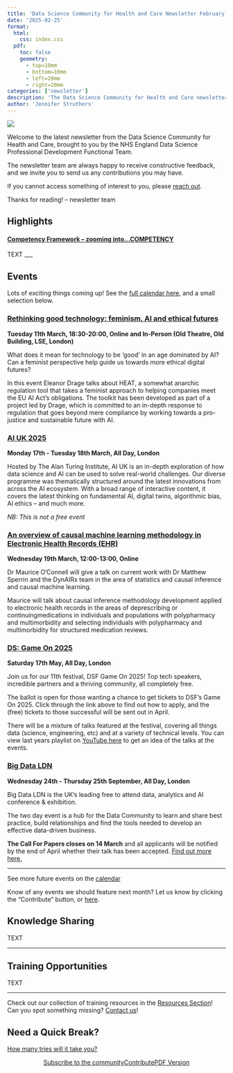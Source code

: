 ```yaml
---
title: 'Data Science Community for Health and Care Newsletter February 2025'
date: '2025-02-25'
format:
  html:
    css: index.css
  pdf:
    toc: false
    geometry: 
      - top=10mm
      - bottom=10mm
      - left=20mm
      - right=20mm
categories: ['newsletter']
description: 'The Data Science Community for Health and Care newsletter for February 2025'
author: 'Jennifer Struthers'
---
```


![](../../images/banner_feb.png)

Welcome to the latest newsletter from the Data Science Community for Health and Care, brought to you by the NHS England Data Science Professional Development Functional Team. 

The newsletter team are always happy to receive constructive feedback, and we invite you to send us any contributions you may have. 

If you cannot access something of interest to you, please [reach out](https://github.com/nhsengland/datascience-pd-newsletter/issues/new){target="_blank"}. 

Thanks for reading! – newsletter team 

<div class="section-heading">
# Highlights
</div>

#### <u>**Competency Framework** – zooming into...COMPETENCY</u> 

TEXT
___


<div class="section-heading">
# Events
</div>
Lots of exciting things coming up! See the [full calendar here](https://future.nhs.uk/DataAnalytics/view?objectID=861745){target="_blank"}, and a small selection below.



### [Rethinking good technology: feminism, AI and ethical futures](https://www.lse.ac.uk/Events/2025/03/202503111830/feminism-AI-and-ethical-futures){target="_blank"}
**Tuesday 11th March, 18:30-20:00, Online and In-Person (Old Theatre, Old Building, LSE, London)**

What does it mean for technology to be ‘good’ in an age dominated by AI? Can a feminist perspective help guide us towards more ethical digital futures? 

In this event Eleanor Drage talks about HEAT, a somewhat anarchic regulation tool that takes a feminist approach to helping companies meet the EU AI Act’s obligations. The toolkit has been developed as part of a project led by Drage, which is committed to an in-depth response to regulation that goes beyond mere compliance by working towards a pro-justice and sustainable future with AI. 


### [AI UK 2025](https://www.turing.ac.uk/events/ai-uk-2025){target="_blank"}
**Monday 17th - Tuesday 18th March, All Day, London**

Hosted by The Alan Turing Institute, AI UK is an in-depth exploration of how data science and AI can be used to solve real-world challenges. Our diverse programme was thematically structured around the latest innovations from across the AI ecosystem. With a broad range of interactive content, it covers the latest thinking on fundamental AI, digital twins, algorithmic bias, AI ethics – and much more.

*NB: This is not a free event*

### [An overview of causal machine learning methodology in Electronic Health Records (EHR)](https://www.turing.ac.uk/events/overview-causal-machine-learning-methodology-electronic-health-records-ehr){target="_blank"}
**Wednesday 19th March, 12:00-13:00, Online**

Dr Maurice O’Connell will give a talk on current work with Dr Matthew Sperrin and the DynAIRx team in the area of statistics and causal inference and causal machine learning. 

Maurice will talk about causal inference methodology development applied to electronic health records in the areas of deprescribing or continuing\initiating medications in individuals and populations with polypharmacy and multimorbidity and selecting individuals with polypharmacy and multimorbidity for structured medication reviews. 


### [DS: Game On 2025](https://datasciencefestival.com/event/dsf-game-on-2025/){target="_blank"}
**Saturday 17th May, All Day, London**

Join us for our 11th festival, DSF Game On 2025! Top tech speakers, incredible partners and a thriving community, all completely free. 

The ballot is open for those wanting a chance to get tickets to DSF's Game On 2025. Click through the link above to find out how to apply, and the (free) tickets to those successful will be sent out in April.

There will be a mixture of talks featured at the festival, covering all things data (science, engineering, etc) and at a variety of technical levels. You can view last years playlist on [YouTube here](https://www.youtube.com/playlist?list=PLwzX3WM0AfxopbhVhGCA373Xk-7wNhLfq){target="_blank"} to get an idea of the talks at the events.


### [Big Data LDN](https://www.bigdataldn.com/en-gb.html){target="_blank"}
**Wednesday 24th - Thursday 25th September, All Day, London**

Big Data LDN is the UK’s leading free to attend data, analytics and AI conference & exhibition.

The two day event is a hub for the Data Community to learn and share best practice, build relationships and find the tools needed to develop an effective data-driven business.

**The Call For Papers closes on 14 March** and all applicants will be notified by the end of April whether their talk has been accepted. [Find out more here.](https://www.bigdataldn.com/en-gb/blog/event-news/call-for-papers-2025.html){target="_blank"}

___

See more future events on the [calendar](https://future.nhs.uk/DataAnalytics/view?objectID=861745){target="_blank"}

Know of any events we should feature next month? Let us know by clicking the "Contribute" button, or [here](https://github.com/nhsengland/datascience-pd-newsletter/issues/new?assignees=&labels=&projects=&template=suggest-some-newsletter-content-.md&title=){target="_blank"}.

<div class="section-heading">
# Knowledge Sharing
</div>

TEXT

___


<div class="section-heading">
# Training Opportunities
</div>

TEXT

___

Check out our collection of training resources in the [Resources Section](https://future.nhs.uk/DataAnalytics/view?objectID=861745){target="_blank"}! Can you spot something missing? [Contact us](mailto:datascience@nhs.net)!

<div class="section-heading">
# Need a Quick Break?
</div>

[How many tries will it take you?](https://mywordle.strivemath.com/?word=wfidj){target="_blank"}



<div style="text-align: center;">

[Subscribe to the community](https://forms.office.com/pages/responsepage.aspx?id=slTDN7CF9UeyIge0jXdO48pr_29hyJFKpCZ7SYYvjeFUNUVPMUk0STlDRlJMNklIWEI3V0NZVTZXVS4u&route=shorturl){.btn-action-primary .btn-action .btn .btn-success .btn-lg role="button"}[Contribute](https://github.com/nhsengland/datascience-pd-newsletter/issues/new?assignees=&labels=&projects=&template=suggest-some-newsletter-content-.md&title=){.btn-action-primary .btn-action .btn .btn-info .btn-lg role="button" target="_blank"}[PDF Version](./newsletter.pdf){.btn-action-primary .btn-action .btn .btn-info .btn-lg role="button" target="_blank"}
</div>

